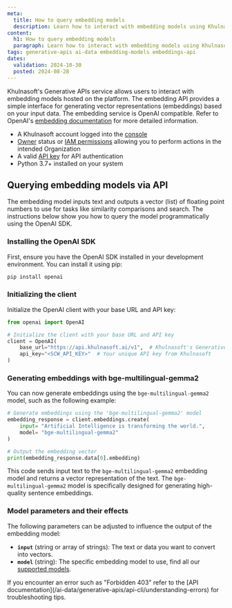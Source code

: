 ```yaml
---
meta:
  title: How to query embedding models
  description: Learn how to interact with embedding models using Khulnasoft's Generative APIs service.
content:
  h1: How to query embedding models
  paragraph: Learn how to interact with embedding models using Khulnasoft's Generative APIs service.
tags: generative-apis ai-data embedding-models embeddings-api
dates:
  validation: 2024-10-30
  posted: 2024-08-28
---
```



Khulnasoft's Generative APIs service allows users to interact with embedding models hosted on the platform.
The embedding API provides a simple interface for generating vector representations (embeddings) based on your input data. 
The embedding service is OpenAI compatible. Refer to OpenAI's [embedding documentation](https://platform.openai.com/docs/api-reference/embeddings) for more detailed information. 

<Macro id="requirements" />

- A Khulnasoft account logged into the [console](https://console.khulnasoft.com)
- [Owner](/identity-and-access-management/iam/concepts/#owner) status or [IAM permissions](/identity-and-access-management/iam/concepts/#permission) allowing you to perform actions in the intended Organization
- A valid [API key](/identity-and-access-management/iam/how-to/create-api-keys/) for API authentication
- Python 3.7+ installed on your system

## Querying embedding models via API

The embedding model inputs text and outputs a vector (list) of floating point numbers to use for tasks like similarity comparisons and search.
The instructions below show you how to query the model programmatically using the OpenAI SDK.

### Installing the OpenAI SDK

First, ensure you have the OpenAI SDK installed in your development environment. You can install it using pip:

```bash
pip install openai
```

### Initializing the client

Initialize the OpenAI client with your base URL and API key:

```python
from openai import OpenAI

# Initialize the client with your base URL and API key
client = OpenAI(
    base_url="https://api.khulnasoft.ai/v1",  # Khulnasoft's Generative APIs service URL
    api_key="<SCW_API_KEY>"  # Your unique API key from Khulnasoft
)
```

### Generating embeddings with bge-multilingual-gemma2

You can now generate embeddings using the `bge-multilingual-gemma2` model, such as the following example:

```python
# Generate embeddings using the 'bge-multilingual-gemma2' model
embedding_response = client.embeddings.create(
    input= "Artificial Intelligence is transforming the world.",
    model= "bge-multilingual-gemma2"
)

# Output the embedding vector
print(embedding_response.data[0].embedding)
```

This code sends input text to the `bge-multilingual-gemma2` embedding model and returns a vector representation of the text. The `bge-multilingual-gemma2` model is specifically designed for generating high-quality sentence embeddings.

### Model parameters and their effects

The following parameters can be adjusted to influence the output of the embedding model:

- **`input`** (string or array of strings): The text or data you want to convert into vectors.
- **`model`** (string): The specific embedding model to use, find all our [supported models](/ai-data/generative-apis/reference-content/supported-models).

<Message type="warning">
 If you encounter an error such as "Forbidden 403" refer to the [API documentation](/ai-data/generative-apis/api-cli/understanding-errors) for troubleshooting tips.
</Message>

